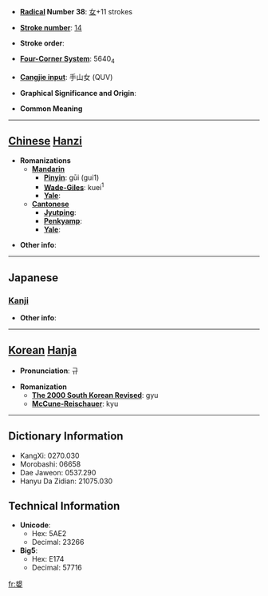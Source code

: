 * '''[[Wiktionary:Chinese radical index| Radical]] Number 38''': [[Wiktionary:Chinese radical index 女|女]]+11 strokes

* '''[[Wiktionary:Chinese total strokes index|Stroke number]]''': [[Wiktionary:Chinese total strokes index 14|14]]

* '''Stroke order''': 

* '''[[Wiktionary:Chinese four corner index|Four-Corner System]]''': 5640<sub>4</sub>

* '''[[Wiktionary:Chinese Cangjie index|Cangjie input]]''': 手山女 (QUV)

* '''Graphical Significance and Origin''': 

* '''Common Meaning'''

----

== [[Chinese]] [[Hanzi]] ==

* '''Romanizations'''
** '''[[Mandarin]]'''
*** '''[[Pinyin]]''': gūi (gui1)
*** '''[[Wade-Giles]]''': kuei<sup>1</sup>
*** '''[[Yale]]''': 
** '''[[Cantonese]]'''
*** '''[[Jyutping]]''':
*** '''[[Penkyamp]]''': 
*** '''[[Yale]]''': 

* '''Other info''': 

----

==Japanese==
===[[Kanji]]===
{{kanji|on readings=[[き]] (ki), [[い]] (i), [[ぎ]] (gi), [[し]] (shi), [[けん]] (ken), [[げん]] (gen)|kun readings=[[あきらか]] (akiraka), [[しなやか]] (shinayaka), [[たおやか]] (taoyaka)}}

* '''Other info''':  

----

== [[Korean]] [[Hanja]] ==

* '''Pronunciation''': 규

* '''Romanization'''
** '''[[The 2000 South Korean Revised Romanization|The 2000 South Korean Revised]]''': gyu
** '''[[McCune-Reischauer]]''': kyu

----

== Dictionary Information ==

* KangXi: 0270.030
* Morobashi: 06658
* Dae Jaweon: 0537.290
* Hanyu Da Zidian: 21075.030

== Technical Information ==

* '''Unicode''':
** Hex: 5AE2
** Decimal: 23266
* '''Big5''':
** Hex: E174
** Decimal: 57716

[[fr:嫢]]